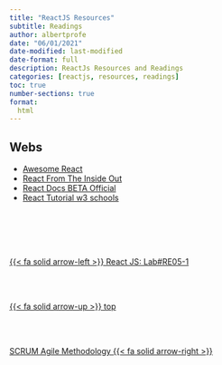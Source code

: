 ```yaml
---
title: "ReactJS Resources"
subtitle: Readings
author: albertprofe
date: "06/01/2021"
date-modified: last-modified
date-format: full
description: ReactJs Resources and Readings
categories: [reactjs, resources, readings]
toc: true
number-sections: true
format:
  html
---
```


## Webs


- [Awesome React](https://github.com/enaqx/awesome-react){.external}
- [React From The Inside Out](https://developmentarc.gitbooks.io/react-indepth/content/react_basics/introduction.html){.external}
- [React Docs BETA Official](https://beta.reactjs.org/){.external}
- [React Tutorial w3 schools](https://www.w3schools.com/react/default.asp){.external}

<!--- navLinks -->
<br><br>
<div class=row>
<br>
<div class='column left previous'>
<br>
[{{< fa solid arrow-left >}} React JS: Lab#RE05-1](/reactjs/rjslab5.qmd)
<br>
</div>
<br>
<div class='column center'>
<br>
[{{< fa solid arrow-up >}} top](#top)
<br>
</div>
<br>
<div class='column right next'>
<br>
[SCRUM Agile Methodology {{< fa solid arrow-right >}}](/scrum/scrum-what-concepts.qmd)
<br>
</div>
<br>
</div>
